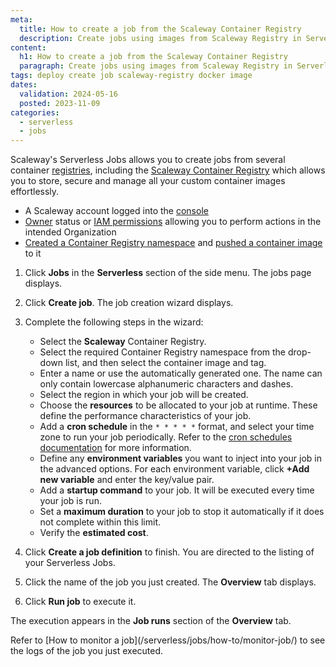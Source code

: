 ```yaml
---
meta:
  title: How to create a job from the Scaleway Container Registry
  description: Create jobs using images from Scaleway Registry in Serverless.
content:
  h1: How to create a job from the Scaleway Container Registry
  paragraph: Create jobs using images from Scaleway Registry in Serverless.
tags: deploy create job scaleway-registry docker image
dates:
  validation: 2024-05-16
  posted: 2023-11-09
categories:
  - serverless
  - jobs
---
```


Scaleway's Serverless Jobs allows you to create jobs from several container [registries](/containers/container-registry/concepts/#registry), including the [Scaleway Container Registry](/containers/container-registry/concepts/#container-registry) which allows you to store, secure and manage all your custom container images effortlessly.

<Macro id="requirements" />

- A Scaleway account logged into the [console](https://console.scaleway.com)
- [Owner](/identity-and-access-management/iam/concepts/#owner) status or [IAM permissions](/identity-and-access-management/iam/concepts/#permission) allowing you to perform actions in the intended Organization
- [Created a Container Registry namespace](/containers/container-registry/how-to/create-namespace/) and [pushed a container image](/containers/container-registry/how-to/push-images/) to it

1. Click **Jobs** in the **Serverless** section of the side menu. The jobs page displays.

2. Click **Create job**. The job creation wizard displays.

3. Complete the following steps in the wizard:
    - Select the **Scaleway** Container Registry.
    - Select the required Container Registry namespace from the drop-down list, and then select the container image and tag.
    - Enter a name or use the automatically generated one. The name can only contain lowercase alphanumeric characters and dashes.
    - Select the region in which your job will be created.
    - Choose the **resources** to be allocated to your job at runtime. These define the performance characteristics of your job.
    - Add a **cron schedule** in the `* * * * *` format, and select your time zone to run your job periodically. Refer to the [cron schedules documentation](/serverless/jobs/reference-content/cron-schedules/) for more information.
    - Define any **environment variables** you want to inject into your job in the advanced options. For each environment variable, click **+Add new variable** and enter the key/value pair.
    - Add a **startup command** to your job. It will be executed every time your job is run.
    - Set a **maximum duration** to your job to stop it automatically if it does not complete within this limit.
    - Verify the **estimated cost**.
4. Click **Create a job definition** to finish. You are directed to the listing of your Serverless Jobs.

5. Click the name of the job you just created. The **Overview** tab displays.

6. Click **Run job** to execute it.

The execution appears in the **Job runs** section of the **Overview** tab.

<Message type="note">
  Refer to [How to monitor a job](/serverless/jobs/how-to/monitor-job/) to see the logs of the job you just executed.
</Message>


